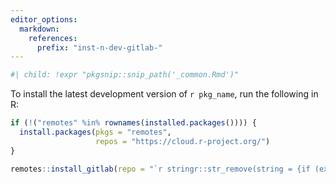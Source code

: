 ```yaml
---
editor_options:
  markdown:
    references:
      prefix: "inst-n-dev-gitlab-"
---
```


```r
#| child: !expr "pkgsnip::snip_path('_common.Rmd')"
```

To install the latest development version of `r pkg_name`, run the following in R:

``` r
if (!("remotes" %in% rownames(installed.packages()))) {
  install.packages(pkgs = "remotes",
                   repos = "https://cloud.r-project.org/")
}

remotes::install_gitlab(repo = "`r stringr::str_remove(string = {if (exists("pkg_metadata")) stringr::str_subset(string = pkg_metadata[["URL"]], pattern = "^(https?://)?gitlab\\.com")[1L] else error_msg}, pattern = "^https?://gitlab\\.com/")`")
```
